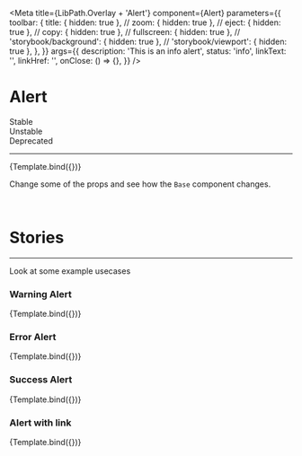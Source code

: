 

<Meta
  title={LibPath.Overlay + 'Alert'}
  component={Alert}
  parameters={{
    toolbar: {
      title: { hidden: true },
      // zoom: { hidden: true },
      // eject: { hidden: true },
      // copy: { hidden: true },
      // fullscreen: { hidden: true },
      // 'storybook/background': { hidden: true },
      // 'storybook/viewport': { hidden: true },
    },
  }}
    args={{
      description: 'This is an info alert',
      status: 'info',
      linkText: '',
      linkHref: '',
      onClose: () => {},
    }}
/>

# Alert

<div
  style={{
    borderRadius: '999999px',
    display: 'inline-block',
    padding: '2px 8px',
    fontSize: '14px',
    lineHeight: '20px',
    fontWeight: '700',
    textAlign: 'center',
    letterSpacing: '0.25px',
    backgroundColor: '#138849',
    color: '#ffffff',
    marginBottom: '16px',
    marginRight: '3px',
  }}
>
  Stable
</div>

<div
  style={{
    borderRadius: '999999px',
    display: 'inline-block',
    padding: '2px 8px',
    fontSize: '14px',
    lineHeight: '20px',
    fontWeight: '700',
    textAlign: 'center',
    letterSpacing: '0.25px',
    backgroundColor: '#D2CB3F',
    color: '#ffffff',
    marginBottom: '16px',
    marginRight: '3px',
  }}
>
  Unstable
</div>

<div
  style={{
    borderRadius: '999999px',
    display: 'inline-block',
    padding: '2px 8px',
    fontSize: '14px',
    lineHeight: '20px',
    fontWeight: '700',
    textAlign: 'center',
    letterSpacing: '0.25px',
    backgroundColor: '#D23F47',
    color: '#ffffff',
    marginBottom: '16px',
    marginRight: '3px',
  }}
>
  Deprecated
</div>

<hr />

<Preview withToolbar>
  <Story name="Info Alert">{Template.bind({})}</Story>
</Preview>

Change some of the props and see how the `Base` component changes.

<br />

<Props story="Info Alert" />

# Stories

<hr />

Look at some example usecases

### Warning Alert

<Canvas withToolbar>
  <Story
    name="Warning Alert"
    args={{
      description: 'This is a warning alert',
      status: 'warning',
    }}
  >
    {Template.bind({})}
  </Story>
</Canvas>

### Error Alert

<Canvas withToolbar>
  <Story
    name="Error Alert"
    args={{
      description: 'This is an error alert',
      status: 'error',
    }}
  >
    {Template.bind({})}
  </Story>
</Canvas>

### Success Alert

<Canvas withToolbar>
  <Story
    name="Success Alert"
    args={{
      description: 'This is a Success alert',
      status: 'success',
    }}
  >
    {Template.bind({})}
  </Story>
</Canvas>

### Alert with link

<Canvas withToolbar>
  <Story
    name="Alert with link"
    args={{
      description: 'This is an info alert',
      status: 'info',
      linkText: 'Learn more',
      linkHref: 'https://www.google.com',
    }}
  >
    {Template.bind({})}
  </Story>
</Canvas>
